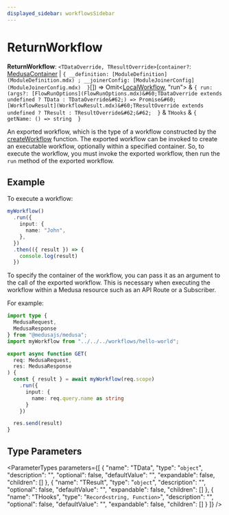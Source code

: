 ```yaml
---
displayed_sidebar: workflowsSidebar
---
```



# ReturnWorkflow

 **ReturnWorkflow**: `<TDataOverride, TResultOverride>`(`container?`: [MedusaContainer](MedusaContainer.mdx) \| ``{ __definition: [ModuleDefinition](ModuleDefinition.mdx) ; __joinerConfig: [ModuleJoinerConfig](ModuleJoinerConfig.mdx)  }``[]) => Omit&#60;[LocalWorkflow](../classes/LocalWorkflow.mdx), "run"&#62; & ``{ run: (args?: [FlowRunOptions](FlowRunOptions.mdx)&#60;TDataOverride extends undefined ? TData : TDataOverride&#62;) => Promise&#60;[WorkflowResult](WorkflowResult.mdx)&#60;TResultOverride extends undefined ? TResult : TResultOverride&#62;&#62;  }`` & `THooks` & ``{ getName: () => string  }``

An exported workflow, which is the type of a workflow constructed by the [createWorkflow](../functions/createWorkflow.mdx) function. The exported workflow can be invoked to create
an executable workflow, optionally within a specified container. So, to execute the workflow, you must invoke the exported workflow, then run the
`run` method of the exported workflow.

## Example

To execute a workflow:

```ts
myWorkflow()
  .run({
    input: {
      name: "John",
    },
  })
  .then(({ result }) => {
    console.log(result)
  })
```

To specify the container of the workflow, you can pass it as an argument to the call of the exported workflow. This is necessary when executing the workflow
within a Medusa resource such as an API Route or a Subscriber.

For example:

```ts
import type {
  MedusaRequest,
  MedusaResponse
} from "@medusajs/medusa";
import myWorkflow from "../../../workflows/hello-world";

export async function GET(
  req: MedusaRequest,
  res: MedusaResponse
) {
  const { result } = await myWorkflow(req.scope)
    .run({
      input: {
        name: req.query.name as string
      }
    })

  res.send(result)
}
```

## Type Parameters

<ParameterTypes parameters={[
  {
    "name": "TData",
    "type": "`object`",
    "description": "",
    "optional": false,
    "defaultValue": "",
    "expandable": false,
    "children": []
  },
  {
    "name": "TResult",
    "type": "`object`",
    "description": "",
    "optional": false,
    "defaultValue": "",
    "expandable": false,
    "children": []
  },
  {
    "name": "THooks",
    "type": "`Record<string, Function>`",
    "description": "",
    "optional": false,
    "defaultValue": "",
    "expandable": false,
    "children": []
  }
]} />
